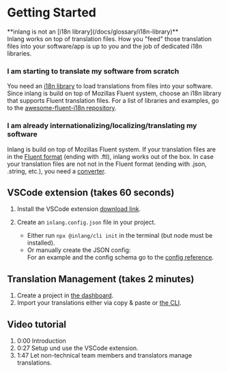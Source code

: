 
# Getting Started

<Callout>
  **inlang is not an [i18n library](/docs/glossary/i18n-library)** <br />
  Inlang works on top of translation files. How you "feed" those translation files
  into your software/app is up to you and the job of dedicated i18n libraries.
</Callout>

### I am starting to translate my software from scratch

You need an [i18n library](/docs/glossary/i18n-library) to load translations from files into your software. Since
inlang is build on top of Mozillas Fluent system, choose an i18n library that supports Fluent translation files.
For a list of libraries and examples, go to the [awesome-fluent-i18n repository](https://github.com/inlang/awesome-fluent-i18n).

### I am already internationalizing/localizing/translating my software

Inlang is build on top of Mozillas Fluent system. If your translation files are in the [Fluent format](https://projectfluent.org/play/)
(ending with .ftl), inlang works out of the box. In case your translation files are not not in the Fluent
format (ending with .json, .string, etc.), you need a [converter](/docs/glossary/converter).

## VSCode extension (takes 60 seconds)

1. Install the VSCode extension [download link](https://marketplace.visualstudio.com/items?itemName=inlang.vs-code-extension).
2. Create an `inlang.config.json` file in your project.

   - Either run `npx @inlang/cli init` in the terminal (but node must be installed).
   - Or manually create the JSON config:  
     For an example and the config schema go to the [config reference](/docs/reference/config).

## Translation Management (takes 2 minutes)

1. Create a project in [the dashboard](https://app.inlang.dev).
2. Import your translations either via copy & paste or [the CLI](/docs/reference/cli).

## Video tutorial

1.  0:00 Introduction
2.  0:27 Setup und use the VSCode extension.
3.  1:47 Let non-technical team members and translators manage translations.

<br />

<ReactPlayer url="https://youtu.be/cEjEAcAFfsA" controls={true} />
